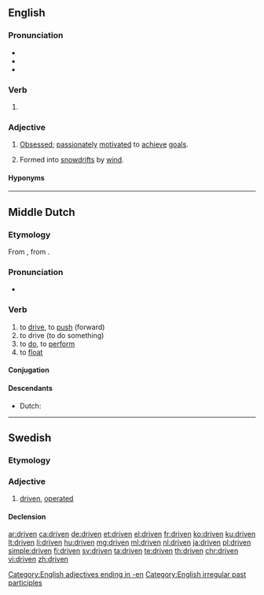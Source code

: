 ==English==

===Pronunciation===
* {{IPA|/ˈdrɪvən/|lang=en}}
* {{audio|en-us-driven.ogg|Audio (US)|lang=en}}
* {{rhymes|ɪvən|lang=en}}

===Verb===
{{head|en|past participle}}

# {{inflection of|drive||past|part|lang=en}}

===Adjective===
{{en-adj}}

# [[obsessed|Obsessed]]; [[passionate]]ly [[motivate]]d to [[achieve]] [[goal]]s.
# {{qualifier|of snow}} Formed into [[snowdrift]]s by [[wind]].

====Hyponyms====
{{hyp4
| {{l|en|behavior-driven}}
| {{l|en|behaviour-driven}}
| {{l|en|compiler-driven}}
| {{l|en|data-driven}}
| {{l|en|demand-driven}}
| {{l|en|destination-driven}}
| {{l|en|event-driven}}
| {{l|en|model-driven}}
| {{l|en|space-driven}}
| {{l|en|test-driven}}
}}

[[Category:English adjectives ending in -en]]
[[Category:English irregular past participles]]

----

==Middle Dutch==

===Etymology===
From {{inh|dum|odt|drīvan}}, from {{etyl|gem-pro|dum}} {{m|gem-pro|*drībaną}}.

===Pronunciation===
* {{IPA|lang=dum|/ˈdriːvən/}}

===Verb===
{{dum-verb}}

# to [[drive]], to [[push]] (forward)
# to drive (to do something)
# to [[do]], to [[perform]]
# to [[float]]

====Conjugation====
{{rfinfl|dum|verb}}

====Descendants====
* Dutch: {{l|nl|drijven}}

----

==Swedish==

===Etymology===
{{sv-verb-form-pastpart|driva}}

===Adjective===
{{head|sv|adjective}}

# [[#English|driven]], [[operated]]

====Declension====
{{sv-adj-pastpart|en-stem=driv}}

[[ar:driven]]
[[ca:driven]]
[[de:driven]]
[[et:driven]]
[[el:driven]]
[[fr:driven]]
[[ko:driven]]
[[ku:driven]]
[[lt:driven]]
[[li:driven]]
[[hu:driven]]
[[mg:driven]]
[[ml:driven]]
[[nl:driven]]
[[ja:driven]]
[[pl:driven]]
[[simple:driven]]
[[fi:driven]]
[[sv:driven]]
[[ta:driven]]
[[te:driven]]
[[th:driven]]
[[chr:driven]]
[[vi:driven]]
[[zh:driven]]
